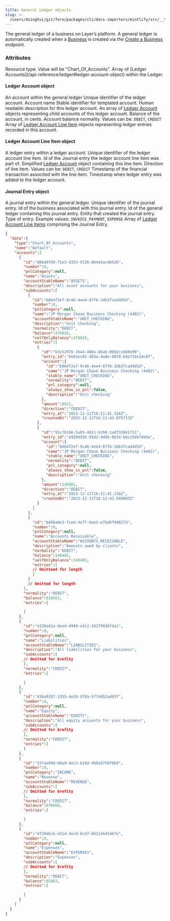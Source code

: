 ```yaml
---
title: General Ledger objects
slug: >-
  /users/dsinghvi/git/fern/packages/cli/docs-importers/mintlify/src/__test__/fixtures/layerfi/api-reference/ledger
---
```


The general ledger of a business on Layer’s platform. A general ledger is automatically created when a [Business](/api-reference/business/business) is created via the [Create a Business](/api-reference/business/create) endpoint.

### Attributes

<ParamField body="type" type="string">
  Resource type. Value will be "Chart_Of_Accounts".
</ParamField>
<ParamField body="accounts" type="array of Ledger Accounts">
  Array of [Ledger Accounts](/api-reference/ledger#ledger-account-object) within the Ledger.
</ParamField>

#### Ledger Account object
An account within the general ledger
<ParamField body="id" type="string">
  Unique identifier of the ledger account.
</ParamField>
<ParamField body="name" type="string">
  Account name
</ParamField>
<ParamField body="accountStableName" type="string">
  Stable identifier for templated account.
</ParamField>
<ParamField body="description" type="string">
  Human readable description for this ledger account.
</ParamField>
<ParamField body="subAccounts" type="array of Ledger Account objects">
  An array of [Ledger Account](/api-reference/ledger#ledger-account-object) objects representing child accounts of this ledger account.
</ParamField>
<ParamField body="balance" type="integer">
  Balance of the account, in cents.
</ParamField>
<ParamField body="normality" type="enum">
  Account balance normality.
  Values can be: `DEBIT`, `CREDIT`
</ParamField>
<ParamField body="entries" type="array of Ledger Account Line Item objects">
  Array of [Ledger Account Line Item](/api-reference/ledger#ledger-account-line-item-object) objects representing ledger entries recorded in this account.
</ParamField>

#### Ledger Account Line Item object
A ledger entry within a ledger account.
<ParamField body="id" type="string">
  Unique identifier of the ledger account line item.
</ParamField>
<ParamField body="entry_id" type="string">
  Id of the Journal entry the ledger account line item was part of.
</ParamField>
<ParamField body="account" type="Ledger Account object">
  Simplified [Ledger Account](/api-reference/ledger#ledger-account-object) object containing this line item.
</ParamField>
<ParamField body="direction" type="enum">
  Direction of line item.
  Values can be: `DEBIT`, `CREDIT`
</ParamField>
<ParamField body="entry_at" type="ISO8601 timestamp">
  Timestamp of the financial transaction associted with the line item.
</ParamField>
<ParamField body="createdAt" type="ISO8601 timestamp">
  Timestamp when ledger entry was added to the ledger account.
</ParamField>

#### Journal Entry object
A journal entry within the general ledger.
<ParamField body="id" type="string">
  Unique identifier of the journal entry.
</ParamField>
<ParamField body="business_id" type="string">
  Id of the business associated with this journal entry.
</ParamField>
<ParamField body="ledger_id" type="string">
  Id of the general ledger containing this journal entry.
</ParamField>
<ParamField body="agent" type="string">
  Entity that created the journal entry.
</ParamField>
<ParamField body="entry_type" type="enum">
  Type of entry.
  Example values: `INVOICE_PAYMENT`, `EXPENSE`
</ParamField>
<ParamField body="line_items" type="array of Ledger Account Line Item objects">
  Array of [Ledger Account Line Items](/api-reference/ledger#ledger-account-line-item-object) comprising the Journal Entry.
</ParamField>

<ResponseExample>

```json Example
{
  "data":{
    "type":"Chart_Of_Accounts",
    "name":"Default",
    "accounts":[
      {
        "id":"86b497b9-71e3-4353-9726-8b4a5ac46626",
        "number":0,
        "pnlCategory":null,
        "name":"Assets",
        "accountStableName":"ASSETS",
        "description":"All asset accounts for your business",
        "subAccounts":[
          {
            "id":"b0b4f2ef-9c46-4ee4-87f6-3db37cad4d5d",
            "number":0,
            "pnlCategory":null,
            "name":"JP Morgan Chase Business Checking (4402)",
            "accountStableName":"UNIT_CHECKING",
            "description":"Unit checking",
            "normality":"DEBIT",
            "balance":478018,
            "selfOnlyBalance":478018,
            "entries":[
              {
                "id":"63c52976-16a4-486a-86ab-00d2cc669e99",
                "entry_id":"0e81ec02-483a-4ade-8878-b8e731e14c0f",
                "account":{
                  "id":"b0b4f2ef-9c46-4ee4-87f6-3db37cad4d5d",
                  "name":"JP Morgan Chase Business Checking (4402)",
                  "stable_name":"UNIT_CHECKING",
                  "normality":"DEBIT",
                  "pnl_category":null,
                  "always_show_in_pnl":false,
                  "description":"Unit checking"
                },
                "amount":8531,
                "direction":"CREDIT",
                "entry_at":"2023-12-11T16:11:41.316Z",
                "createdAt":"2023-12-11T16:11:43.875713Z"
              },
              {
                "id":"91c7b1b6-5ab5-4b11-b39d-1adf33841f11",
                "entry_id":"e9394916-91d2-4ddb-8bfe-bbc25bb7d9da",
                "account":{
                  "id":"b0b4f2ef-9c46-4ee4-87f6-3db37cad4d5d",
                  "name":"JP Morgan Chase Business Checking (4402)",
                  "stable_name":"UNIT_CHECKING",
                  "normality":"DEBIT",
                  "pnl_category":null,
                  "always_show_in_pnl":false,
                  "description":"Unit checking"
                },
                "amount":540981,
                "direction":"DEBIT",
                "entry_at":"2023-12-11T16:11:41.316Z",
                "createdAt":"2023-12-11T16:11:43.949003Z"
              }
            ]
          },
          {
            "id":"bd68a8e3-fce4-4e7f-bee3-e7bd0f94627d",
            "number":0,
            "pnlCategory":null,
            "name":"Accounts Receivable",
            "accountStableName":"ACCOUNTS_RECEIVABLE",
            "description":"Amounts owed by clients",
            "normality":"DEBIT",
            "balance":140485,
            "selfOnlyBalance":140485,
            "entries":[
            // Omitteed for length
            ]
          }
          // Omitted for length
        ],
        "normality":"DEBIT",
        "balance":618503,
        "entries":[

        ]
      },
      {
        "id":"d138a41a-0ea4-4949-a3c2-28279936fda1",
        "number":0,
        "pnlCategory":null,
        "name":"Liabilities",
        "accountStableName":"LIABILITIES",
        "description":"All liabilities for your business",
        "subAccounts":[
        // Omitted for brefity
        ],
        "normality":"CREDIT",
        "entries":[

        ]
      },
      {
        "id":"436a0187-1355-4e2d-978a-5ff4d52ad03f",
        "number":0,
        "pnlCategory":null,
        "name":"Equity",
        "accountStableName":"EQUITY",
        "description":"All equity accounts for your business",
        "subAccounts":[
        // Omitted for brefity
        ],
        "normality":"CREDIT",
        "entries":[
        ]
      },
      {
        "id":"337ae99d-68a9-4ec2-b19d-4b8a5750f6b9",
        "number":0,
        "pnlCategory":"INCOME",
        "name":"Revenue",
        "accountStableName":"REVENUE",
        "subAccounts":[
        // Omitted for brefity
        ],
        "normality":"CREDIT",
        "balance":678466,
        "entries":[

        ]
      },
      {
        "id":"4f394bcb-e514-4ec9-bcd7-6612ebd146fe",
        "number":0,
        "pnlCategory":null,
        "name":"Expenses",
        "accountStableName":"EXPENSES",
        "description":"Expenses",
        "subAccounts":[
        // Omitted for brefity
        ],
        "normality":"DEBIT",
        "balance":65963,
        "entries":[

        ]
      }
    ]
  }
}
```

</ResponseExample>